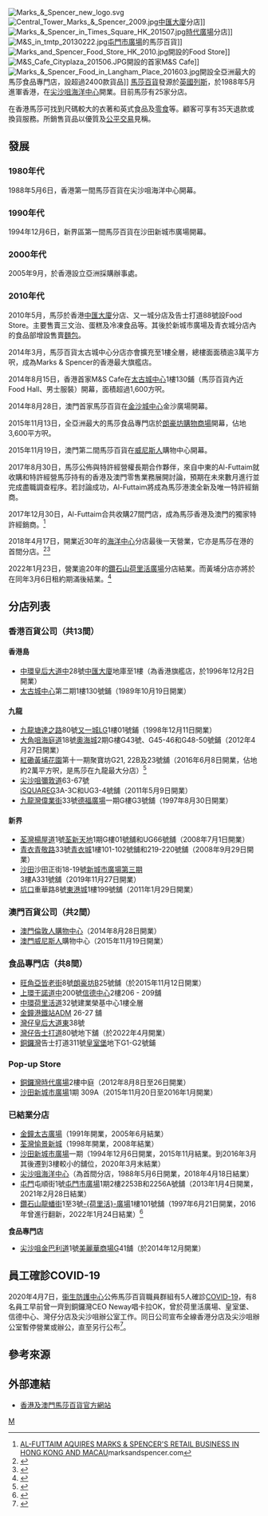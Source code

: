 {{Infobox_Company |
 company_logo = [[File:MarksAndSpencer1884_logo.svg|200px]]|
 company_name = Marks and Spencer (Asia Pacific) Limited |
 company_type = [[子公司|子公司]] |
 location = {{HK}}[[九龍|九龍]][[九龍灣|九龍灣]][[宏照道|宏照道]]33號[[國際交易中心|國際交易中心]]18樓1806B至1810室<ref>{{cite web |title=馬莎有限公司 |url=https://partnernet.hktb.com/tc/e_marketplace/company_directory/2750/Marks+and+Spencer/index.html?viewMode=Details&accordionDefault=PhotohighlightsaccordionDefault=company |website=香港旅業網 |accessdate=2022-02-22}}</ref> |
 industry = [[零售|零售業]] |
 parent = 英國[[馬莎百貨|馬莎百貨]] |
 products = [[衣服|服裝]]、[[食品|食品]]、咖啡 |
}}
[[File:Marks_&_Spencer_new_logo.svg|thumb]]
[[File:Central_Tower_Marks_&_Spencer_2009.jpg|thumb]][[中匯大廈|中匯大廈]]分店]]
[[File:Marks_&_Spencer_in_Times_Square_HK_201507.jpg|thumb]][[時代廣場_(香港)|時代廣場]]分店]]
[[File:M&S_in_tmtp_20130222.jpg|thumb]][[屯門市廣場|屯門市廣場]]的馬莎百貨]]
[[File:Marks_and_Spencer_Food_Store_HK_2010.jpg|thumb]]開設的Food Store]]
[[File:M&S_Cafe_Cityplaza_201506.JPG|thumb]]開設的首家M&S Cafe]]
[[File:Marks_&_Spencer_Food_in_Langham_Place_201603.jpg|thumb]]開設全亞洲最大的馬莎食品專門店，設超過2400款貨品]]
[[馬莎百貨|馬莎百貨]]發源於[[英國|英國]][[里茲|列斯]]，於1988年5月進軍香港，在[[尖沙咀|尖沙咀]][[海洋中心|海洋中心]]開業。目前馬莎有25家分店。

在香港馬莎可找到尺碼較大的衣著和英式食品及[[零食|零食]]等。顧客可享有35天退款或換貨服務。所銷售貨品以優質及[[公平貿易|公平交易]]見稱。

==發展==
===1980年代===
1988年5月6日，香港第一間馬莎百貨在尖沙咀海洋中心開幕。

===1990年代===
1994年12月6日，新界區第一間馬莎百貨在沙田新城市廣場開幕。

===2000年代===
2005年9月，於香港設立亞洲採購辦事處。

===2010年代===
2010年5月，馬莎於香港[[中匯大廈|中匯大廈]]分店、又一城分店及告士打道88號設Food Store。主要售賣三文治、蛋糕及冷凍食品等。其後於新城市廣場及青衣城分店內的食品部增設售賣[[麵包|麵包]]。

2014年3月，馬莎百貨太古城中心分店亦會擴充至1樓全層，總樓面面積逾3萬平方呎，成為Marks & Spencer的香港最大旗艦店。

2014年8月15日，香港首家M&S Cafe在[[太古城中心|太古城中心]]1樓130鋪（馬莎百貨內近Food Hall、男士服裝）開幕，面積超過1,600方呎。

2014年8月28日，澳門首家馬莎百貨在[[金沙城中心|金沙城中心]]金沙廣場開幕。

2015年11月13日，全亞洲最大的馬莎食品專門店於[[朗豪坊購物商場|朗豪坊購物商場]]開幕，佔地3,600平方呎。

2015年11月19日，澳門第二間馬莎百貨在[[澳門威尼斯人|威尼斯人]]購物中心開幕。

2017年8月30日，馬莎公佈與特許經營權長期合作夥伴，來自中東的Al-Futtaim就收購和特許經營馬莎持有的香港及澳門零售業務展開討論，預期在未來數月進行並完成盡職調查程序。若討論成功，Al-Futtaim將成為馬莎港澳全新及唯一特許經銷商。

2017年12月30日，Al-Futtaim合共收購27間門店，成為馬莎香港及澳門的獨家特許經銷商。<ref>[https://corporate.marksandspencer.com/media/press-releases/2018/al-futtaim-aquires-retail-business-in-hong-kong-and-macau AL-FUTTAIM AQUIRES MARKS & SPENCER'S RETAIL BUSINESS IN HONG KONG AND MACAU]marksandspencer.com</ref>

2018年4月17日，開業近30年的[[海洋中心|海洋中心]]分店最後一天營業，它亦是馬莎在港的首間分店。<ref>{{Cite news |url=https://hk.finance.appledaily.com/finance/realtime/article/20180417/58083897 |title=百貨新浪潮 馬莎在港首間海港城分店 今天最後營業 |date=2018-04-17 |work=[[蘋果日報_(香港)|蘋果日報]]財經}}</ref><ref>{{Cite news |url=http://hd.stheadline.com/news/realtime/hk/1192842/ |title=馬莎首間在港分店 今日最後營業 |date=2018-04-17 |work=[[頭條日報|頭條日報]]頭條網}}</ref>

2022年1月23日，營業逾20年的[[鑽石山|鑽石山]][[荷里活廣場|荷里活廣場]]分店結業。而黃埔分店亦將於在同年3月6日租約期滿後結業。<ref>{{cite news |title=馬莎百貨荷里活廣場店　營業廿載終結業　黃埔店下月6日關閉 |url=https://www.hk01.com/%E5%9C%B0%E7%94%A2%E6%A8%93%E5%B8%82/738087/%E9%A6%AC%E8%8E%8E%E7%99%BE%E8%B2%A8%E8%8D%B7%E9%87%8C%E6%B4%BB%E5%BB%A3%E5%A0%B4%E5%BA%97-%E7%87%9F%E6%A5%AD%E5%BB%BF%E8%BC%89%E7%B5%82%E7%B5%90%E6%A5%AD-%E9%BB%83%E5%9F%94%E5%BA%97%E4%B8%8B%E6%9C%886%E6%97%A5%E9%97%9C%E9%96%89 |accessdate=2022-02-22 |work=香港01 |date=2022-02-20}}</ref>

==分店列表==
===香港百貨公司（共13間）===
====香港島====
*[[中環|中環]][[皇后大道中|皇后大道中]]28號[[中匯大廈|中匯大廈]]地庫至1樓（為香港旗艦店，於1996年12月2日開業）
*[[太古城中心|太古城中心]]第二期1樓130號鋪（1989年10月19日開業）

====九龍====
*[[九龍塘|九龍塘]][[達之路|達之路]]80號[[又一城|又一城]]LG1樓01號鋪（1998年12月11日開業）
*[[大角咀|大角咀]][[海庭道|海庭道]]18號[[奧海城|奧海城]]2期G樓G43號、G45-46和G48-50號鋪（2012年4月27日開業）
*[[紅磡|紅磡]][[黃埔花園|黃埔花園]]第十一期聚寶坊G21, 22B及23號舖（2016年6月8日開業，佔地約2萬平方呎，是馬莎在九龍最大分店）<ref>{{cite news |title=馬莎黃埔開新店 九龍區最大 |url=https://paper.hket.com/article/1441739/%E9%A6%AC%E8%8E%8E%E9%BB%83%E5%9F%94%E9%96%8B%E6%96%B0%E5%BA%97%20%E4%B9%9D%E9%BE%8D%E5%8D%80%E6%9C%80%E5%A4%A7 |accessdate=2022-02-22 |work=香港經濟日報 |date=2016-06-09}}</ref>
*[[尖沙咀|尖沙咀]][[彌敦道|彌敦道]]63-67號[[iSQUARE|iSQUARE]]G3A-3C和UG3-4號舖（2011年5月9日開業）
*[[九龍灣|九龍灣]][[偉業街|偉業街]]33號[[德福廣場|德福廣場]]一期G樓G3號舖（1997年8月30日開業）

====新界====
*[[荃灣|荃灣]][[楊屋道|楊屋道]]1號[[荃新天地|荃新天地]]1期G樓01號舖和UG66號舖（2008年7月1日開業）
*[[青衣島|青衣]][[青敬路|青敬路]]33號[[青衣城|青衣城]]1樓101-102號舖和219-220號舖（2008年9月29日開業）
*[[沙田_(香港)|沙田]]沙田正街18-19號[[新城市廣場第三期|新城市廣場第三期]]3樓A331號舖（2019年11月27日開業）
*[[坑口_(香港)|坑口]]重華路8號[[東港城|東港城]]1樓199號舖（2011年1月29日開業）

===澳門百貨公司（共2間）=== 
*[[澳門|澳門]][[澳門倫敦人|倫敦人購物中心]]（2014年8月28日開業）
*[[澳門威尼斯人|澳門威尼斯人]]購物中心（2015年11月19日開業）

===食品專門店（共8間）===

*[[旺角|旺角]][[亞皆老街|亞皆老街]]8號[[朗豪坊|朗豪坊]]B25號舖（於2015年11月12日開業）
*[[上環|上環]][[干諾道中|干諾道中]]200號[[信德中心|信德中心]]2樓206 - 209舖
*[[中環|中環]][[荷里活道|荷里活道]]32號建業榮基中心1樓全層
*[[金鐘港鐵站|金鐘港鐵站]]ADM 26-27 舖
*[[灣仔|灣仔]][[皇后大道東_(街道)|皇后大道東]]38號
*[[灣仔|灣仔]][[告士打道|告士打道]]80號地下舖（於2022年4月開業）
*[[銅鑼灣|銅鑼灣]]告士打道311號[[皇室堡|皇室堡]]地下G1-G2號鋪

===Pop-up Store===
*[[銅鑼灣|銅鑼灣]][[時代廣場_(香港)|時代廣場]]2樓中庭（2012年8月8日至26日開業）
*[[沙田_(香港)|沙田]][[新城市廣場|新城市廣場]]1期 309A（2015年11月20日至2016年1月開業）

===已結業分店===
*[[金鐘|金鐘]][[太古廣場|太古廣場]]（1991年開業，2005年6月結業）
*[[荃灣|荃灣]][[愉景新城|愉景新城]]（1998年開業，2008年結業）
*[[沙田_(香港)|沙田]][[新城市廣場|新城市廣場]]一期（1994年12月6日開業，2015年11月結業。到2016年3月其後遷到3樓較小的舖位，2020年3月末結業）
*[[尖沙咀|尖沙咀]][[海洋中心|海洋中心]]（為首間分店，1988年5月6日開業，2018年4月18日結業）
*[[屯門|屯門]]屯順街1號[[屯門市廣場|屯門市廣場]]1期2樓2253B和2256A號舖（2013年1月4日開業，2021年2月28日結業）
*[[鑽石山|鑽石山]][[龍蟠街|龍蟠街]]1至3號[[荷里活廣場|-{荷里活}-廣場]]1樓101號舖（1997年6月21日開業，2016年曾進行翻新，2022年1月24日結業）<ref>{{cite news |title=荷里活廣場地標「馬莎百貨」　經營逾20年終結業 |url=https://www.am730.com.hk/%E8%B2%A1%E7%B6%93/%E8%8D%B7%E9%87%8C%E6%B4%BB%E5%BB%A3%E5%A0%B4%E5%9C%B0%E6%A8%99-%E9%A6%AC%E8%8E%8E%E7%99%BE%E8%B2%A8-%E7%B6%93%E7%87%9F%E9%80%BE20%E5%B9%B4%E7%B5%82%E7%B5%90%E6%A5%AD/308165 |accessdate=2022-02-22 |work=am730 |date=2022-02-21}}</ref>

'''食品專門店'''
*[[尖沙咀|尖沙咀]][[金巴利道|金巴利道]]1號[[美麗華商場|美麗華商場]]G41舖（於2014年12月開業）

==員工確診COVID-19==
2020年4月7日，[[衞生防護中心|衞生防護中心]]公佈馬莎百貨職員群組有5人確診[[COVID-19|COVID-19]]，有8名員工早前曾一齊到銅鑼灣CEO Neway唱卡拉OK，曾於荷里活廣場、皇室堡、信德中心、灣仔分店及尖沙咀辦公室工作。同日公司宣布全線香港分店及尖沙咀辦公室暫停營業或辦公，直至另行公布<ref>{{cite news |title=馬莎宣布全線香港分店及尖沙咀辦公室暫停營業及辦公 |url=https://news.rthk.hk/rthk/ch/component/k2/1519401-20200407.htm?fbclid=IwAR0aeuKN8elMqpCx5MajNCPWmCyKR5kB8P3ZgfGdD3DVib8aRCmsjHRDAe0 |accessdate=2020-04-07 |publisher=香港電台 |date=2020-04-07}}</ref>。

==參考來源==
{{Reflist}}

==外部連結==
*[http://www.marks-and-spencer.hk 香港及澳門馬莎百貨官方網站]

{{香港百貨公司}}

[[Category:香港百貨公司|M]]